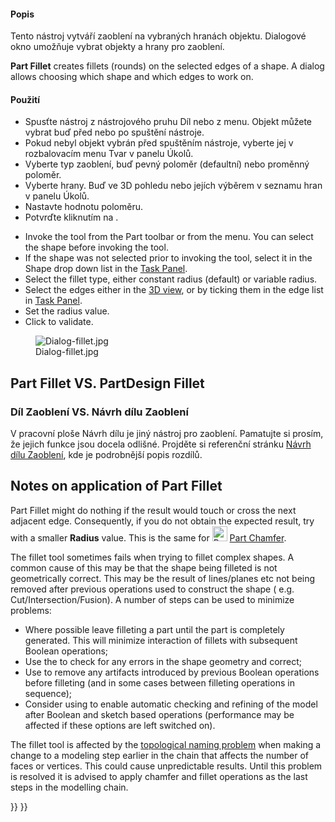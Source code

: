 <languages/>

{{Docnav
|[[Part_Scale|Scale]]
|[[Part_Chamfer|Chamfer]]
|[[Part_Workbench|Part]]
|IconL=Part_Scale.svg
|IconR=Part_Chamfer.svg
|IconC=Workbench_Part.svg
}}

<div class="mw-translate-fuzzy">
{{GuiCommand/cs|Name=Part Fillet|Name/cs=Díl Zaoblení|MenuLocation=Díl → Zaoblení|Workbenches=[[Part_Workbench/cs|Díl]], Kompletace|SeeAlso=[[Part Chamfer/cs|Díl Zkosení]]}}
</div>

<span id="Description"></span>
<div class="mw-translate-fuzzy">
==== Popis ====
Tento nástroj vytváří zaoblení na vybraných hranách objektu. Dialogové okno umožňuje vybrat objekty a hrany pro zaoblení.
</div>

'''Part Fillet''' creates fillets (rounds) on the selected edges of a shape. A dialog allows choosing which shape and which edges to work on.

<span id="Usage"></span>
<div class="mw-translate-fuzzy">
==== Použití ====
* Spusťte nástroj z nástrojového pruhu Díl nebo z menu. Objekt můžete vybrat buď před nebo po spuštění nástroje.
* Pokud nebyl objekt vybrán před spuštěním nástroje, vyberte jej v rozbalovacím menu Tvar v panelu Úkolů.
* Vyberte typ zaoblení, buď pevný poloměr (defaultní) nebo proměnný poloměr.
* Vyberte hrany. Buď ve 3D pohledu nebo jejích výběrem v seznamu hran v panelu Úkolů.
* Nastavte hodnotu poloměru.
* Potvrďte kliknutím na {{KEY|OK}}.
</div>

* Invoke the tool from the Part toolbar or from the {{MenuCommand|Part → Fillet...}} menu. You can select the shape before invoking the tool.
* If the shape was not selected prior to invoking the tool, select it in the Shape drop down list in the [[Task_panel|Task Panel]].
* Select the fillet type, either constant radius (default) or variable radius.
* Select the edges either in the [[3D_view|3D view]], or by ticking them in the edge list in [[Task_panel|Task Panel]].
* Set the radius value.
* Click {{Button|OK}} to validate.

<div class="mw-translate-fuzzy">
[[Image:Dialog-fillet.jpg]]
</div>

== Part Fillet VS. PartDesign Fillet ==

<div class="mw-translate-fuzzy">
=== Díl Zaoblení VS. Návrh dílu Zaoblení ===
V pracovní ploše Návrh dílu je jiný nástroj pro zaoblení. Pamatujte si prosím, že jejich funkce jsou docela odlišné. Projděte si referenční stránku [[PartDesign Fillet/cs|Návrh dílu Zaoblení]], kde je podrobnější popis rozdílů.
</div>

== Notes on application of Part Fillet ==

Part Fillet might do nothing if the result would touch or cross the next adjacent edge. Consequently, if you do not obtain the expected result, try with a smaller '''Radius''' value. This is the same for [[Image:Part_Chamfer.svg|24px]] [[Part_Chamfer|Part Chamfer]].

The fillet tool sometimes fails when trying to fillet complex shapes. A common cause of this may be that the shape being filleted is not geometrically correct. This may be the result of lines/planes etc not being removed after previous operations used to construct the shape ( e.g. Cut/Intersection/Fusion). A number of steps can be used to minimize problems:
* Where possible leave filleting a part until the part is completely generated. This will minimize interaction of fillets with subsequent Boolean operations;
* Use the {{MenuCommand|Part → Check Geometry}} to check for any errors in the shape geometry and correct;
* Use {{MenuCommand|Part → Create a copy → Refine shape}} to remove any artifacts introduced by previous Boolean operations before filleting (and in some cases between filleting operations in sequence);
* Consider using {{MenuCommand|Edit → Preferences → PartDesign}} to enable automatic checking and refining of the model after Boolean and sketch based operations (performance may be affected if these options are left switched on). 

The fillet tool is affected by the [[Topological_naming_problem|topological naming problem]] when making a change to a modeling step earlier in the chain that affects the number of faces or vertices. This could cause unpredictable results. Until this problem is resolved it is advised to apply chamfer and fillet operations as the last steps in the modelling chain.


{{Docnav
|[[Part_Scale|Scale]]
|[[Part_Chamfer|Chamfer]]
|[[Part_Workbench|Part]]
|IconL=Part_Scale.svg
|IconR=Part_Chamfer.svg
|IconC=Workbench_Part.svg
}}

{{Part_Tools_navi{{#translation:}}}}
{{Userdocnavi{{#translation:}}}}